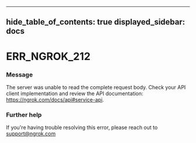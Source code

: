

---
hide_table_of_contents: true
displayed_sidebar: docs
---


# ERR_NGROK_212

### Message
The server was unable to read the complete request body. Check your API client implementation and review the API documentation: https://ngrok.com/docs/api#service-api.

<ErrorDetails />



### Further help
If you're having trouble resolving this error, please reach out to [support@ngrok.com](mailto:support@ngrok.com?subject=Help%20with%20ERR_NGROK_212)

